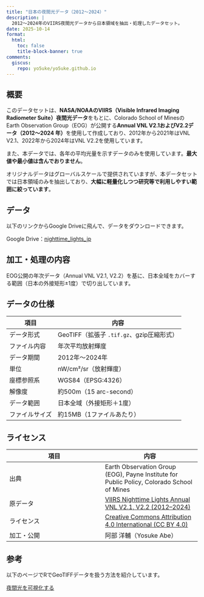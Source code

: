```yaml
---
title: "日本の夜間光データ（2012～2024）"
description: |
  2012～2024年のVIIRS夜間光データから日本領域を抽出・処理したデータセット。
date: 2025-10-14
format: 
  html:
    toc: false
    title-block-banner: true
comments: 
  giscus: 
    repo: yo5uke/yo5uke.github.io
---
```


## 概要

このデータセットは、**NASA/NOAAのVIIRS（Visible Infrared Imaging Radiometer Suite）夜間光データ**をもとに、Colorado School of MinesのEarth Observation Group（EOG）が公開する**Annual VNL V2.1およびV2.2データ（2012～2024 年）**を使用して作成しており、2012年から2021年はVNL V2.1、2022年から2024年はVNL V2.2を使用しています。

また、本データでは、各年の平均光量を示すデータのみを使用しています。**最大値や最小値は含んでおりません**。

オリジナルデータはグローバルスケールで提供されていますが、本データセットでは日本領域のみを抽出しており、**大幅に軽量化しつつ研究等で利用しやすい範囲に絞っています**。

## データ

以下のリンクからGoogle Driveに飛んで、データをダウンロードできます。

Google Drive：[nighttime_lights_jp](https://drive.google.com/drive/folders/1nQCDPfBJ4mU4XxDyZW_b2UhHvJbm_fFx?usp=drive_link)

## 加工・処理の内容

EOG公開の年次データ（Annual VNL V2.1, V2.2）を基に、日本全域をカバーする範囲（日本の外接矩形±1度）で切り出しています。

## データの仕様

| 項目 | 内容 |
|------|------|
| データ形式 | GeoTIFF（拡張子 `.tif.gz`、gzip圧縮形式） |
| ファイル内容 | 年次平均放射輝度 |
| データ期間 | 2012年～2024年 |
| 単位 | nW/cm²/sr（放射輝度） |
| 座標参照系 | WGS84（EPSG:4326） |
| 解像度 | 約500m（15 arc-second） |
| データ範囲 | 日本全域（外接矩形＋1度） |
| ファイルサイズ | 約15MB（1ファイルあたり） |

## ライセンス

| 項目 | 内容 |
|------|------|
| 出典 | Earth Observation Group (EOG), Payne Institute for Public Policy, Colorado School of Mines |
| 原データ | [VIIRS Nighttime Lights Annual VNL V2.1, V2.2 (2012–2024)](https://eogdata.mines.edu/products/vnl/#annual_v2) |
| ライセンス | [Creative Commons Attribution 4.0 International (CC BY 4.0)](https://creativecommons.org/licenses/by/4.0/) |
| 加工・公開 | 阿部 洋輔（Yosuke Abe） |

## 参考

以下のページでRでGeoTIFFデータを扱う方法を紹介しています。

:::{.callout-tip appearance="minimal"}
[夜間光を可視化する](../../gis_in_r/4_nighttime_light/index.qmd)
:::